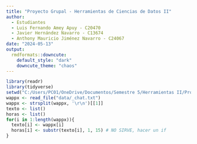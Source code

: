 ```yaml
---
title: "Proyecto Grupal - Herramientas de Ciencias de Datos II"
author: 
  - Estudiantes
  - Luis Fernando Amey Apuy - C20470
  - Javier Hernández Navarro - C13674
  - Anthony Mauricio Jiménez Navarro - C24067
date: "2024-05-13"
output: 
  rmdformats::downcute:
    default_style: "dark"
    downcute_theme: "chaos"
---
```


```r
library(readr)
library(tidyverse)
setwd("C:/Users/PC01/OneDrive/Documentos/Semestre 5/Herramientas II/Proyecto Herramientas")
wappx <- read_file("data/_chat.txt")
wappx <- strsplit(wappx, '\r\n')[[1]]
texto <- list()
horas <- list()
for(i in 1:length(wappx)){
  texto[i] <- wappx[i]
  horas[i] <- substr(texto[i], 1, 15) # NO SIRVE, hacer un if
}


```

```r

```

